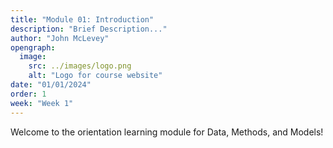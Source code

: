 ```yaml
---
title: "Module 01: Introduction"
description: "Brief Description..."
author: "John McLevey"
opengraph:
  image: 
    src: ../images/logo.png
    alt: "Logo for course website"
date: "01/01/2024"
order: 1
week: "Week 1"
---
```


Welcome to the orientation learning module for Data, Methods, and Models!